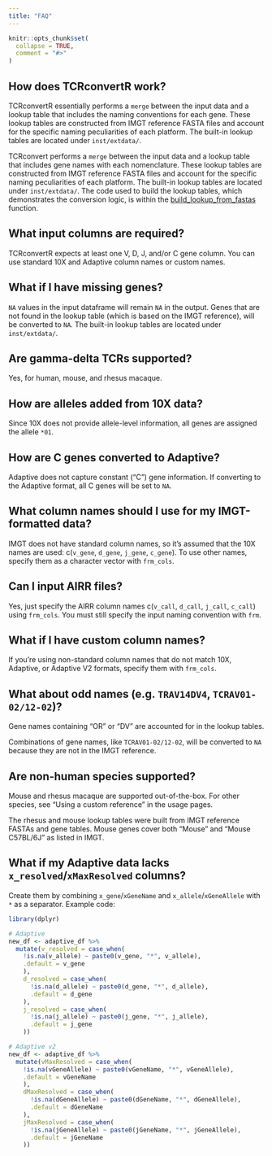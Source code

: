 ```yaml
---
title: "FAQ"
---
```


```r
knitr::opts_chunk$set(
  collapse = TRUE,
  comment = "#>"
)
```

## How does TCRconvertR work?

TCRconvertR essentially performs a `merge` between the input data and a 
lookup table that includes the naming conventions for each gene. 
These lookup tables are constructed from IMGT reference FASTA files and account 
for the specific naming peculiarities of each platform. The built-in lookup tables 
are located under `inst/extdata/`.

TCRconvert performs a `merge` between the input data and a lookup table that 
includes gene names with each nomenclature. These lookup tables are constructed 
from IMGT reference FASTA files and account for the specific naming peculiarities 
of each platform. The built-in lookup tables are located under `inst/extdata/`. 
The code used to build the lookup tables, which demonstrates the conversion logic, is 
within the [build_lookup_from_fastas](https://github.com/seshadrilab/tcrconvert/blob/361f930d598996f3fa239a715c829ad8c107c63e/tcrconvert/build_lookup.py#L196) function.


## What input columns are required?

TCRconvertR expects at least one V, D, J, and/or C gene column. You can use standard 
10X and Adaptive column names or custom names.


## What if I have missing genes?

`NA` values in the input dataframe will remain `NA` in the output. Genes that 
are not found in the lookup table (which is based on the IMGT reference), will be 
converted to `NA`. The built-in lookup tables are located under `inst/extdata/`.


## Are gamma-delta TCRs supported?

Yes, for human, mouse, and rhesus macaque.


## How are alleles added from 10X data?

Since 10X does not provide allele-level information, all genes are assigned the allele `*01`.


## How are C genes converted to Adaptive?

Adaptive does not capture constant ("C") gene information. If converting to the 
Adaptive format, all C genes will be set to `NA`.


## What column names should I use for my IMGT-formatted data?

IMGT does not have standard column names, so it's assumed that the 10X names 
are used: c(`v_gene`, `d_gene`, `j_gene`, `c_gene`). To use other names, 
specify them as a character vector with `frm_cols`.

## Can I input AIRR files?

Yes, just specify the AIRR column names c(`v_call`, `d_call`, `j_call`, `c_call`) using `frm_cols`. 
You must still specify the input naming convention with `frm`.


## What if I have custom column names?

If you're using non-standard column names that do not match 10X, Adaptive, or 
Adaptive V2 formats, specify them with `frm_cols`.


## What about odd names (e.g. `TRAV14DV4`, `TCRAV01-02/12-02`)?

Gene names containing "OR" or "DV" are accounted for in the lookup tables.

Combinations of gene names, like `TCRAV01-02/12-02`, will be converted to `NA` because they are not in the IMGT reference.


## Are non-human species supported?

Mouse and rhesus macaque are supported out-of-the-box. For other species, see 
"Using a custom reference" in the usage pages. 

The rhesus and mouse lookup tables were built from IMGT reference FASTAs and 
gene tables. Mouse genes cover both "Mouse" and "Mouse C57BL/6J" as listed in IMGT.


## What if my Adaptive data lacks `x_resolved`/`xMaxResolved` columns?

Create them by combining `x_gene`/`xGeneName` and `x_allele`/`xGeneAllele` with `*` as a separator. Example code:

```r
library(dplyr)

# Adaptive
new_df <- adaptive_df %>%
  mutate(v_resolved = case_when(
    !is.na(v_allele) ~ paste0(v_gene, "*", v_allele),
    .default = v_gene
    ),
    d_resolved = case_when(
      !is.na(d_allele) ~ paste0(d_gene, "*", d_allele),
      .default = d_gene
    ),
    j_resolved = case_when(
      !is.na(j_allele) ~ paste0(j_gene, "*", j_allele),
      .default = j_gene
    ))

# Adaptive v2
new_df <- adaptive_df %>%
  mutate(vMaxResolved = case_when(
    !is.na(vGeneAllele) ~ paste0(vGeneName, "*", vGeneAllele),
    .default = vGeneName
    ),
    dMaxResolved = case_when(
      !is.na(dGeneAllele) ~ paste0(dGeneName, "*", dGeneAllele),
      .default = dGeneName
    ),
    jMaxResolved = case_when(
      !is.na(jGeneAllele) ~ paste0(jGeneName, "*", jGeneAllele),
      .default = jGeneName
    ))
```
